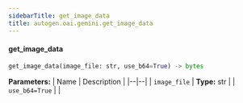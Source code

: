 ```yaml
---
sidebarTitle: get_image_data
title: autogen.oai.gemini.get_image_data
---
```


<code class="doc-symbol doc-symbol-heading doc-symbol-function"></code>
#### get_image_data

```python
get_image_data(image_file: str, use_b64=True) -> bytes
```

    

<b>Parameters:</b>
| Name | Description |
|--|--|
| `image_file` | **Type:** str |
| `use_b64=True` |  |

<br />